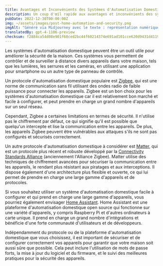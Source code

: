 ```yaml
---
title: Avantages et Inconvénients des Systèmes d'Automatisation Domestique pour la Sécurité
description: Un coup d'œil rapide aux avantages et inconvénients des systèmes d'automatisation domestique pour la sécurité, y compris Zigbee, Matter et Home Assistant.
pubDate: 2022-12-30T00:00:00Z
img: ~/assets/images/post-home-automation-and-security.png
imgAlt: "Généré via Midjourney avec le texte : représentation numérique d'une maison utilisant des lignes de lumière, aura de protection de sécurité à domicile, lignes simples, impactant, coloré, réaliste, rendu octane --v 4 --ar 3:2"
translatedBy: gpt-4-1106-preview
checksum: f2884ca54d08e901f60ced2bc44f60214374e691ad101cce620d9431d4119ae9
---
```


Les systèmes d'automatisation domestique peuvent être un outil utile pour améliorer la sécurité de la maison. Ces systèmes vous permettent de contrôler et de surveiller à distance divers appareils dans votre maison, tels que les lumières, les serrures et les caméras, en utilisant une application pour smartphone ou un autre type de panneau de contrôle.

Un protocole d'automatisation domestique populaire est [Zigbee](https://fr.wikipedia.org/wiki/Zigbee), qui est une norme de communication sans fil utilisant des ondes radio de faible puissance pour connecter les appareils. Zigbee est un bon choix pour les systèmes d'automatisation domestique car il est relativement bon marché et facile à configurer, et peut prendre en charge un grand nombre d'appareils sur un seul réseau.

Cependant, Zigbee a certaines limitations en termes de sécurité. Il n'utilise pas le chiffrement par défaut, ce qui signifie qu'il est possible que quelqu'un intercepte et lise la communication entre les appareils. De plus, les appareils Zigbee peuvent être vulnérables aux attaques s'ils ne sont pas configurés et sécurisés correctement.

Un autre protocole d'automatisation domestique à considérer est [Matter](https://csa-iot.org/fr/all-solutions/matter/), qui est un protocole plus récent et robuste développé par la [Connectivity Standards Alliance](https://en.wikipedia.org/wiki/Connectivity_Standards_Alliance) (anciennement l'Alliance Zigbee). Matter utilise des techniques de chiffrement avancées pour sécuriser la communication entre les appareils, le rendant plus résistant aux piratages et aux interceptions. Il dispose également d'une architecture plus flexible et ouverte, ce qui lui permet de prendre en charge une large gamme d'appareils et de protocoles.

Si vous souhaitez utiliser un système d'automatisation domestique facile à configurer et qui prend en charge une large gamme d'appareils, vous pourriez également envisager [Home Assistant](https://www.home-assistant.io). Home Assistant est une plateforme d'automatisation domestique open source qui fonctionne sur une variété d'appareils, y compris Raspberry Pi et d'autres ordinateurs à carte unique. Il prend en charge un grand nombre d'intégrations et bénéficie d'une forte communauté d'utilisateurs et de développeurs.

Indépendamment du protocole ou de la plateforme d'automatisation domestique que vous choisissez, il est important de sécuriser et de configurer correctement vos appareils pour garantir que votre maison soit aussi sûre que possible. Cela peut inclure l'utilisation de mots de passe forts, la mise à jour du logiciel et du firmware, et le suivi des meilleures pratiques pour la sécurité des appareils.
